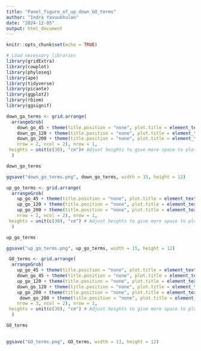 ```yaml
---
title: "Panel_figure_of_up_down_GO_terms"
author: "Indra Yavuukhulan"
date: "2024-12-05"
output: html_document
---
```


```r
knitr::opts_chunk$set(echo = TRUE)
```


```r
# Load necessary libraries
library(gridExtra)
library(cowplot)
library(phyloseq)
library(ape)
library(tidyverse)
library(picante)
library(ggplot2)
library(rbiom)
library(ggsignif)
```


```r
down_go_terms <- grid.arrange(
  arrangeGrob(
    down_go_45 + theme(title.position = "none", plot.title = element_text(hjust = -1)) + labs(title = bquote(bold("A"))),  
    down_go_120 + theme(title.position = "none", plot.title = element_text(hjust = -1)) + labs(title = bquote(bold("B"))),  
    down_go_200 + theme(title.position = "none", plot.title = element_text(hjust = -1)) + labs(title = bquote(bold("C"))),  
    nrow = 2, ncol = 2), nrow = 1,
 heights = unit(c(30), "cm")# Adjust heights to give more space to plots unit(c(30), "cm")
  )

down_go_terms
```

```r
ggsave("down_go_terms.png", down_go_terms, width = 15, height = 12)

```

```r
up_go_terms <- grid.arrange(
  arrangeGrob(
    up_go_45 + theme(title.position = "none", plot.title = element_text(hjust = -1)) + labs(title = bquote(bold("A"))), 
    up_go_120 + theme(title.position = "none", plot.title = element_text(hjust = -1)) + labs(title = bquote(bold("B"))),  
    up_go_200 + theme(title.position = "none", plot.title = element_text(hjust = -1)) + labs(title = bquote(bold("C"))), 
    nrow = 2, ncol = 2), nrow = 1,
 heights = unit(c(30), "cm") # Adjust heights to give more space to plots unit(c(30), "cm")
  )

up_go_terms
```

```r
ggsave("up_go_terms.png", up_go_terms, width = 15, height = 12)

```

```r
 GO_terms <- grid.arrange(
  arrangeGrob(
    up_go_45 + theme(title.position = "none", plot.title = element_text(hjust = -1.6)) + labs(title = bquote(bold("A"))), 
    down_go_45 + theme(title.position = "none", plot.title = element_text(hjust = -1.9)) + labs(title = bquote(bold("B"))),  
    up_go_120 + theme(title.position = "none", plot.title = element_text(hjust = -1.9)) + labs(title = bquote(bold("C"))),  
    down_go_120 + theme(title.position = "none", plot.title = element_text(hjust = -1.9)) + labs(title = bquote(bold("D"))),  
    up_go_200 + theme(title.position = "none", plot.title = element_text(hjust = -1.9)) + labs(title = bquote(bold("E"))), 
     down_go_200 + theme(title.position = "none", plot.title = element_text(hjust = -1.9)) + labs(title = bquote(bold("F"))),  
    nrow = 3, ncol = 2), nrow = 1,
 heights = unit(c(30), "cm") # Adjust heights to give more space to plots unit(c(30), "cm")
  )

GO_terms
 

```

```r
ggsave("GO_terms.png", GO_terms, width = 13, height = 12)

```



